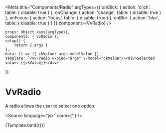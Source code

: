 

<Meta
	title="Components/Radio"
	argTypes={{
		onClick: { action: 'click', table: { disable: true } },
		onChange: { action: 'change', table: { disable: true } },
		onFocus: { action: 'focus', table: { disable: true } },
		onBlur: { action: 'blur', table: { disable: true } }
	}}
	component={VvRadio}
/>

	props: Object.keys(argTypes),
	components: { VvRadio },
	setup() {
		return { args }
	},
	data: () => ({ ckValue: args.modelValue }),
	template: `<vv-radio v-bind="args" v-model="ckValue"/><div>Selected value: {{ckValue}}</div>`
})

# VvRadio

A radio allows the user to select one option.

<Source language="jsx" code={'<vv-radio label="option" :value="{ a: 1 }" />'} />

<Canvas>
	<Story
		name="vv-radio"
		args={{
			label: 'Option',
			name: 'radio',
			disabled: false,
			value: { a: 1 }
		}}
		argTypes={{
			id: {
				description: 'Input id',
				table: { category: 'Attributes' }
			},
			name: {
				description: 'Input name',
				table: { category: 'Attributes' }
			},
			value: {
				description: 'Input value',
				table: { category: 'Attributes' }
			}
		}}>
		{Template.bind({})}
	</Story>
</Canvas>

<ArgsTable story="vv-radio" />
